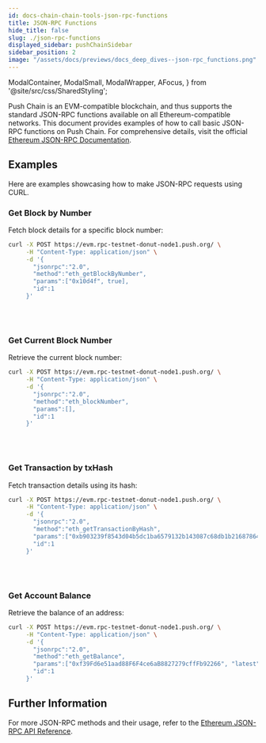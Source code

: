 ```yaml
---
id: docs-chain-chain-tools-json-rpc-functions
title: JSON-RPC Functions
hide_title: false
slug: ./json-rpc-functions
displayed_sidebar: pushChainSidebar
sidebar_position: 2
image: "/assets/docs/previews/docs_deep_dives--json-rpc_functions.png"
---
```


<head>
  <title>JSON-RPC Functions | Deep Dives | Push Chain Docs</title>
</head>

  ModalContainer,
  ModalSmall,
  ModalWrapper,
  AFocus,
} from '@site/src/css/SharedStyling';

<!-- Content Start -->

Push Chain is an EVM-compatible blockchain, and thus supports the standard JSON-RPC functions available on all Ethereum-compatible networks. This document provides examples of how to call basic JSON-RPC functions on Push Chain. For comprehensive details, visit the official [Ethereum JSON-RPC Documentation](https://ethereum.org/en/developers/docs/apis/json-rpc/).

## Examples

Here are examples showcasing how to make JSON-RPC requests using CURL.

### Get Block by Number

Fetch block details for a specific block number:

```bash
curl -X POST https://evm.rpc-testnet-donut-node1.push.org/ \
     -H "Content-Type: application/json" \
     -d '{
       "jsonrpc":"2.0",
       "method":"eth_getBlockByNumber",
       "params":["0x10d4f", true],
       "id":1
     }'
```

<br />
<br />

### Get Current Block Number

Retrieve the current block number:

```bash
curl -X POST https://evm.rpc-testnet-donut-node1.push.org/ \
     -H "Content-Type: application/json" \
     -d '{
       "jsonrpc":"2.0",
       "method":"eth_blockNumber",
       "params":[],
       "id":1
     }'
```

<br />
<br />

### Get Transaction by txHash

Fetch transaction details using its hash:

```bash
curl -X POST https://evm.rpc-testnet-donut-node1.push.org/ \
     -H "Content-Type: application/json" \
     -d '{
       "jsonrpc":"2.0",
       "method":"eth_getTransactionByHash",
       "params":["0xb903239f8543d04b5dc1ba6579132b143087c68db1b2168786408fcbce568238"],
       "id":1
     }'
```

<br />
<br />

### Get Account Balance

Retrieve the balance of an address:

```bash
curl -X POST https://evm.rpc-testnet-donut-node1.push.org/ \
     -H "Content-Type: application/json" \
     -d '{
       "jsonrpc":"2.0",
       "method":"eth_getBalance",
       "params":["0xf39Fd6e51aad88F6F4ce6aB8827279cffFb92266", "latest"],
       "id":1
     }'
```

## Further Information

For more JSON-RPC methods and their usage, refer to the [Ethereum JSON-RPC API Reference](https://ethereum.org/en/developers/docs/apis/json-rpc/).
